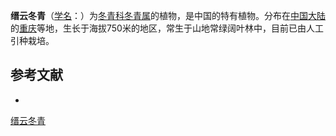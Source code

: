 {{Speciesbox 
| genus = Ilex
| species = jinyunensis
| authority = [[谭仲明|Z. M. Tan]]
}}

'''缙云冬青'''（[[学名|学名]]：{{lang|la|''Ilex jinyunensis''}}）为[[冬青科|冬青科]][[冬青属|冬青属]]的植物，是中国的特有植物。分布在[[中国大陆|中国大陆]]的[[重庆|重庆]]等地，生长于海拔750米的地区，常生于山地常绿阔叶林中，目前已由人工引种栽培。

== 参考文献 ==
<div class="references-small">
* {{cite web| url =http://www.bioinfo.cn/db05/KmzwSpecies.php?action=view&id=14151| title =缙云冬青| work =《中国高等植物数据库全库》| publisher =中国科学院微生物研究所| author =昆明植物研究所| accessdate =2009-02-24}}{{dead link|date=2018年4月 |bot=InternetArchiveBot |fix-attempted=yes }}
</div>
{{Taxonbar|from=Q15227942}}

[[Category:冬青属|缙云冬青]]


{{植物小作品}}